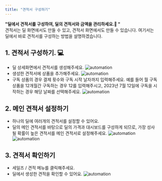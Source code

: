 ```yaml
---
title: "견적서 구성하기"
---
```


**"딜에서 견적서를 구성하여, 딜의 견적서와 금액을 관리하세요.📢 "** <br/>
견적서는 딜 화면에서도 만들 수 있고, 견적서 화면에서도 만들 수 있습니다. 여기서는 딜에서 바로 견적서를 구성하는 방법을 설명하겠습니다.

## 1. 견적서 구성하기. 💻
- 딜 상세화면에서 견적서를 생성해주세요.
![automation](/images/feature/quote/deal/feature:0.png)
- 생성한 견적서에 상품을 추가해주세요.
![automation](/images/feature/quote/deal/feature:1.png)
- 구독 상품의 경우 결제 횟수와 구독 시작 날자까지 입력해주세요. 예를 들어 월 구독 상품을 12개월간 구독하는 경우 12를 입력해주시고, 2023년 7월 12일에 구독을 시작하는 경우 해당 날짜를 선택해주세요.
![automation](/images/feature/quote/deal/feature:2.png)
## 2. 메인 견적서 설정하기
- 하나의 딜에 여러개의 견적서를 설정할 수 있어요.
- 딜의 메인 견적서를 바탕으로 딜의 가격과 대시보드를 구성하게 되므로, 가장 성사될 확률이 높은 견적서를 메인 견적서로 설정해주세요.
![automation](/images/feature/quote/deal/feature:3.png)
![automation](/images/feature/quote/deal/feature:4.png)
## 3. 견적서 확인하기
- 세일즈 / 견적 메뉴를 클릭해주세요.
- 딜에서 생성한 견적을 확인할 수 있어요.
![automation](/images/feature/quote/deal/feature:5.png)
